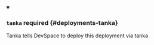 


<details className="config-field" data-expandable="true" open>
<summary>

### `tanka` <span className="config-field-required" data-required="false">required</span> <span className="config-field-type"></span> <span className="config-field-default"></span> <span className="config-field-enum"></span> {#deployments-tanka}

Tanka tells DevSpace to deploy this deployment via tanka

</summary>

<PartialTankaReference />


</details>
